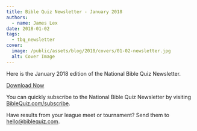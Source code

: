 ```yaml
---
title: Bible Quiz Newsletter - January 2018
authors:
  - name: James Lex
date: 2018-01-02
tags:
  - tbq_newsletter
cover:
  image: /public/assets/blog/2018/covers/01-02-newsletter.jpg
  alt: Cover Image
---
```


Here is the January 2018 edition of the National Bible Quiz Newsletter.

<a href="/assets/blog/2018/01-newsletter.pdf" class="btn btn-primary">Download Now</a>

You can quickly subscribe to the National Bible Quiz Newsletter by visiting [BibleQuiz.com/subscribe](/subscribe).

Have results from your league meet or tournament? Send them to [hello@biblequiz.com](mailto:hello@biblequiz.com).
